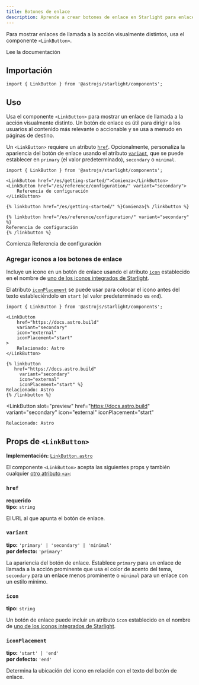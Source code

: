 ```yaml
---
title: Botones de enlace
description: Aprende a crear botones de enlace en Starlight para enlaces de llamada a la acción visualmente distintos.
---
```



Para mostrar enlaces de llamada a la acción visualmente distintos, usa el componente `<LinkButton>`.


<Preview>

<LinkButton slot="preview" href="/es/getting-started/">
	Lee la documentación
</LinkButton>

</Preview>

## Importación

```tsx
import { LinkButton } from '@astrojs/starlight/components';
```

## Uso

Usa el componente `<LinkButton>` para mostrar un enlace de llamada a la acción visualmente distinto.
Un botón de enlace es útil para dirigir a los usuarios al contenido más relevante o accionable y se usa a menudo en páginas de destino.

Un `<LinkButton>` requiere un atributo [`href`](#href).
Opcionalmente, personaliza la apariencia del botón de enlace usando el atributo [`variant`](#variant), que se puede establecer en `primary` (el valor predeterminado), `secondary` o `minimal`.

<Preview>

```mdx
import { LinkButton } from '@astrojs/starlight/components';

<LinkButton href="/es/getting-started/">Comienza</LinkButton>
<LinkButton href="/es/reference/configuration/" variant="secondary">
	Referencia de configuración
</LinkButton>
```

<Fragment slot="markdoc">

```markdoc
{% linkbutton href="/es/getting-started/" %}Comienza{% /linkbutton %}

{% linkbutton href="/es/reference/configuration/" variant="secondary" %}
Referencia de configuración
{% /linkbutton %}
```

</Fragment>

<Fragment slot="preview">
	<LinkButton href="/es/getting-started/">Comienza</LinkButton>
	<LinkButton href="/es/reference/configuration/" variant="secondary">
		Referencia de configuración
	</LinkButton>
</Fragment>

</Preview>

### Agregar iconos a los botones de enlace

Incluye un icono en un botón de enlace usando el atributo [`icon`](#icon) establecido en el nombre de [uno de los iconos integrados de Starlight](/es/reference/icons/#all-icons).

El atributo [`iconPlacement`](#iconplacement) se puede usar para colocar el icono antes del texto estableciéndolo en `start` (el valor predeterminado es `end`).

<Preview>

```mdx {6-7}
import { LinkButton } from '@astrojs/starlight/components';

<LinkButton
	href="https://docs.astro.build"
	variant="secondary"
	icon="external"
	iconPlacement="start"
>
	Relacionado: Astro
</LinkButton>
```

<Fragment slot="markdoc">

```markdoc {4-5}
{% linkbutton
   href="https://docs.astro.build"
	 variant="secondary"
	 icon="external"
	 iconPlacement="start" %}
Relacionado: Astro
{% /linkbutton %}
```

</Fragment>

<LinkButton
	slot="preview"
	href="https://docs.astro.build"
	variant="secondary"
	icon="external"
	iconPlacement="start"
>
	Relacionado: Astro
</LinkButton>

</Preview>

## Props de `<LinkButton>`

**Implementación:** [`LinkButton.astro`](https://github.com/withastro/starlight/blob/main/packages/starlight/user-components/LinkButton.astro)

El componente `<LinkButton>` acepta las siguientes props y también cualquier [otro atributo `<a>`](https://developer.mozilla.org/es/docs/Web/HTML/Element/a):

### `href`

**requerido**  
**tipo:** `string`

El URL al que apunta el botón de enlace.

### `variant`

**tipo:** `'primary' | 'secondary' | 'minimal'`  
**por defecto:** `'primary'`

La apariencia del botón de enlace.
Establece `primary` para un enlace de llamada a la acción prominente que usa el color de acento del tema, `secondary` para un enlace menos prominente o `minimal` para un enlace con un estilo mínimo.

### `icon`

**tipo:** `string`

Un botón de enlace puede incluir un atributo `icon` establecido en el nombre de [uno de los iconos integrados de Starlight](/es/reference/icons/#todos-los-iconos).

### `iconPlacement`

**tipo:** `'start' | 'end'`  
**por defecto:** `'end'`

Determina la ubicación del icono en relación con el texto del botón de enlace.
